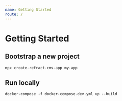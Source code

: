 ```yaml
---
name: Getting Started
route: /
---
```


# Getting Started

## Bootstrap a new project

```
npx create-refract-cms-app my-app
```

## Run locally

```
docker-compose -f docker-compose.dev.yml up --build
```
